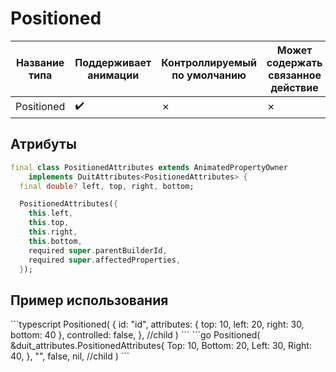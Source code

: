 
# Positioned

| Название типа| Поддерживает анимации | Контроллируемый по умолчанию | Может содержать связанное действие | Ссылка |
| - | - | - | - | - |
| Positioned | :heavy_check_mark: | &cross; | &cross; | [link](https://api.flutter.dev/flutter/widgets/Positioned-class.html) |

## Атрибуты

```dart
final class PositionedAttributes extends AnimatedPropertyOwner
    implements DuitAttributes<PositionedAttributes> {
  final double? left, top, right, bottom;

  PositionedAttributes({
    this.left,
    this.top,
    this.right,
    this.bottom,
    required super.parentBuilderId,
    required super.affectedProperties,
  });
```

## Пример использования

<Tabs groupId="lang">
  <TabItem value="ts" label="TypeScript" default>
    ```typescript
    Positioned(
        {
            id: "id",
            attributes: {
                top: 10,
                left: 20,
                right: 30,
                bottom: 40
            },
            controlled: false,
        },
        //child
    )
    ```
  </TabItem>
  <TabItem value="go" label="Go">
    ```go
	Positioned(
      &duit_attributes.PositionedAttributes{
        Top:    10,
        Bottom: 20,
        Left:   30,
        Right:  40,
      },
      "",
      false,
      nil, //child
	)
    ```
  </TabItem>
</Tabs>

